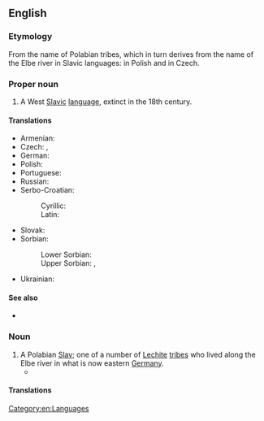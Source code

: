 ==English==
{{wikipedia|Polabian language}}

===Etymology===
From the name of Polabian tribes, which in turn derives from the name of the Elbe river in Slavic languages: {{m|pl|Łaba}} in Polish and {{m|cs|Labe}} in Czech.

===Proper noun===
{{en-proper noun}}

# A West [[Slavic]] [[language]], extinct in the 18th century.

====Translations====
{{trans-top|West Slavic language}}
* Armenian: {{t+|hy|պոլաբերեն}}
* Czech: {{t|cs|polabština|f}}, {{t|cs|drevjanština|f}}
* German: {{t+|de|Polabisch|n}}
* Polish: {{t|pl|[[język]] [[połabski]]|m}}
* Portuguese: {{t+|pt|polábio|m}}
* Russian: {{t|ru|[[пола́бский]] [[язы́к]]|m}}
* Serbo-Croatian:
*: Cyrillic: {{t|sh|[[полабски]] [[језик]]|m}}
*: Latin: {{t|sh|[[polabski]] [[jezik]]|m}}
{{trans-mid}}
* Slovak: {{t|sk|polabčina|f}}
* Sorbian:
*: Lower Sorbian: {{t|dsb|połobšćina|f}}
*: Upper Sorbian: {{t+|hsb|połobšćina|f}}, {{t|hsb|połobska rěč|f}}
* Ukrainian: {{t|uk|[[полабська]] [[мова]]|f}}
{{trans-bottom}}

====See also====
* {{langcat|pox}}

===Noun===
{{en-noun}}

# A Polabian [[Slav]]; one of a number of [[Lechite]] [[tribe]]s who lived along the Elbe river in what is now eastern [[Germany]].
#* {{seeCites|en}}

====Translations====
{{trans-top|Polabian Slav}}
{{trans-mid}}
{{trans-bottom}}

[[Category:en:Languages]]